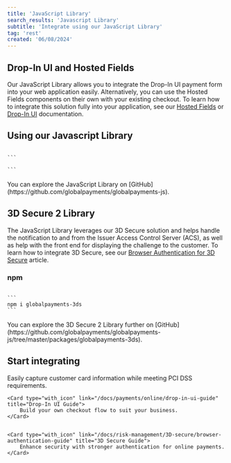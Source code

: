 ```yaml
---
title: 'JavaScript Library'
search_results: 'Javascript Library'
subtitle: 'Integrate using our JavaScript Library'
tag: 'rest'
created: '06/08/2024'
---
```


## Drop-In UI and Hosted Fields
Our JavaScript Library allows you to integrate the Drop-In UI payment form into your web application easily. Alternatively, you can use the Hosted Fields components on their own with your existing checkout. To learn how to integrate this solution fully into your application, see our [Hosted Fields](/docs/payments/online/hosted-fields-overview) or [Drop-In UI](/docs/payments/online/drop-in-ui-overview) documentation.

## Using our Javascript Library
<Code id="Javascript" language="xml">
```
<script src="https://js.globalpay.com/4.1.3/globalpayments.js"></script>
```
</Code>

<br />
You can explore the JavaScript Library on [GitHub](https://github.com/globalpayments/globalpayments-js).

## 3D Secure 2 Library
The JavaScript Library leverages our 3D Secure solution and helps handle the notification to and from the Issuer Access Control Server (ACS), as well as help with the front end for displaying the challenge to the customer. To learn how to integrate 3D Secure, see our [Browser Authentication for 3D Secure](/docs/risk-management/3D-secure/browser-authentication-guide) article.

### npm
<Code id="Javascript" language="xml">
```
npm i globalpayments-3ds
```
</Code>

<br />
You can explore the 3D Secure 2 Library further on [GitHub](https://github.com/globalpayments/globalpayments-js/tree/master/packages/globalpayments-3ds).


## Start integrating
<CardsGroup type="with_icon">
    <Card type="with_icon" link="/docs/payments/online/hosted-fields-guide" title="Hosted Fields Guide">
       Easily capture customer card information while meeting PCI DSS requirements.
    </Card>  
  
    <Card type="with_icon" link="/docs/payments/online/drop-in-ui-guide" title="Drop-In UI Guide">
        Build your own checkout flow to suit your business.
    </Card>
  
    
    <Card type="with_icon" link="/docs/risk-management/3D-secure/browser-authentication-guide" title="3D Secure Guide">
        Enhance security with stronger authentication for online payments.
    </Card>
</CardsGroup>
